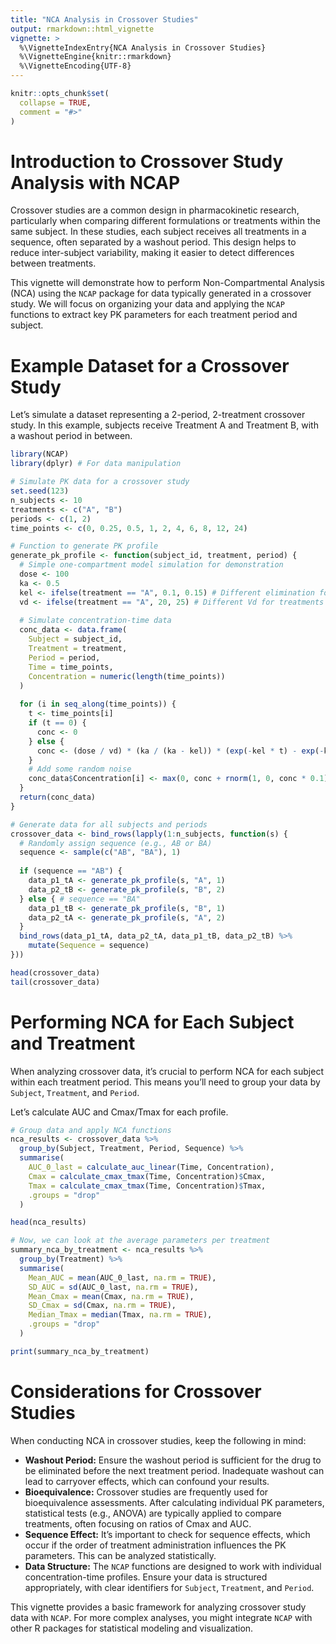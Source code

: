 ```yaml
---
title: "NCA Analysis in Crossover Studies"
output: rmarkdown::html_vignette
vignette: >
  %\VignetteIndexEntry{NCA Analysis in Crossover Studies}
  %\VignetteEngine{knitr::rmarkdown}
  %\VignetteEncoding{UTF-8}
---
```


```r
knitr::opts_chunk$set(
  collapse = TRUE,
  comment = "#>"
)
```

# Introduction to Crossover Study Analysis with NCAP

Crossover studies are a common design in pharmacokinetic research, particularly when comparing different formulations or treatments within the same subject. In these studies, each subject receives all treatments in a sequence, often separated by a washout period. This design helps to reduce inter-subject variability, making it easier to detect differences between treatments.

This vignette will demonstrate how to perform Non-Compartmental Analysis (NCA) using the `NCAP` package for data typically generated in a crossover study. We will focus on organizing your data and applying the `NCAP` functions to extract key PK parameters for each treatment period and subject.

# Example Dataset for a Crossover Study

Let's simulate a dataset representing a 2-period, 2-treatment crossover study. In this example, subjects receive Treatment A and Treatment B, with a washout period in between.

```r
library(NCAP)
library(dplyr) # For data manipulation

# Simulate PK data for a crossover study
set.seed(123)
n_subjects <- 10
treatments <- c("A", "B")
periods <- c(1, 2)
time_points <- c(0, 0.25, 0.5, 1, 2, 4, 6, 8, 12, 24)

# Function to generate PK profile
generate_pk_profile <- function(subject_id, treatment, period) {
  # Simple one-compartment model simulation for demonstration
  dose <- 100
  ka <- 0.5
  kel <- ifelse(treatment == "A", 0.1, 0.15) # Different elimination for treatments
  vd <- ifelse(treatment == "A", 20, 25) # Different Vd for treatments
  
  # Simulate concentration-time data
  conc_data <- data.frame(
    Subject = subject_id,
    Treatment = treatment,
    Period = period,
    Time = time_points,
    Concentration = numeric(length(time_points))
  )
  
  for (i in seq_along(time_points)) {
    t <- time_points[i]
    if (t == 0) {
      conc <- 0
    } else {
      conc <- (dose / vd) * (ka / (ka - kel)) * (exp(-kel * t) - exp(-ka * t))
    }
    # Add some random noise
    conc_data$Concentration[i] <- max(0, conc + rnorm(1, 0, conc * 0.1))
  }
  return(conc_data)
}

# Generate data for all subjects and periods
crossover_data <- bind_rows(lapply(1:n_subjects, function(s) {
  # Randomly assign sequence (e.g., AB or BA)
  sequence <- sample(c("AB", "BA"), 1)
  
  if (sequence == "AB") {
    data_p1_tA <- generate_pk_profile(s, "A", 1)
    data_p2_tB <- generate_pk_profile(s, "B", 2)
  } else { # sequence == "BA"
    data_p1_tB <- generate_pk_profile(s, "B", 1)
    data_p2_tA <- generate_pk_profile(s, "A", 2)
  }
  bind_rows(data_p1_tA, data_p2_tA, data_p1_tB, data_p2_tB) %>%
    mutate(Sequence = sequence)
}))

head(crossover_data)
tail(crossover_data)

```

# Performing NCA for Each Subject and Treatment

When analyzing crossover data, it's crucial to perform NCA for each subject within each treatment period. This means you'll need to group your data by `Subject`, `Treatment`, and `Period`.

Let's calculate AUC and Cmax/Tmax for each profile.

```r
# Group data and apply NCA functions
nca_results <- crossover_data %>%
  group_by(Subject, Treatment, Period, Sequence) %>%
  summarise(
    AUC_0_last = calculate_auc_linear(Time, Concentration),
    Cmax = calculate_cmax_tmax(Time, Concentration)$Cmax,
    Tmax = calculate_cmax_tmax(Time, Concentration)$Tmax,
    .groups = "drop"
  )

head(nca_results)

# Now, we can look at the average parameters per treatment
summary_nca_by_treatment <- nca_results %>%
  group_by(Treatment) %>%
  summarise(
    Mean_AUC = mean(AUC_0_last, na.rm = TRUE),
    SD_AUC = sd(AUC_0_last, na.rm = TRUE),
    Mean_Cmax = mean(Cmax, na.rm = TRUE),
    SD_Cmax = sd(Cmax, na.rm = TRUE),
    Median_Tmax = median(Tmax, na.rm = TRUE),
    .groups = "drop"
  )

print(summary_nca_by_treatment)

```

# Considerations for Crossover Studies

When conducting NCA in crossover studies, keep the following in mind:

*   **Washout Period:** Ensure the washout period is sufficient for the drug to be eliminated before the next treatment period. Inadequate washout can lead to carryover effects, which can confound your results.
*   **Bioequivalence:** Crossover studies are frequently used for bioequivalence assessments. After calculating individual PK parameters, statistical tests (e.g., ANOVA) are typically applied to compare treatments, often focusing on ratios of Cmax and AUC.
*   **Sequence Effect:** It's important to check for sequence effects, which occur if the order of treatment administration influences the PK parameters. This can be analyzed statistically.
*   **Data Structure:** The `NCAP` functions are designed to work with individual concentration-time profiles. Ensure your data is structured appropriately, with clear identifiers for `Subject`, `Treatment`, and `Period`.

This vignette provides a basic framework for analyzing crossover study data with `NCAP`. For more complex analyses, you might integrate `NCAP` with other R packages for statistical modeling and visualization.
